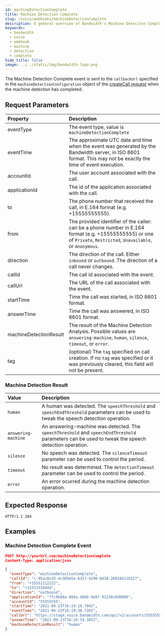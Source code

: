 ```yaml
---
id: machineDetectionComplete
title: Machine Detection Complete
slug: /voice/webhooks/machineDetectionComplete
description: A general overview of Bandwidth's Machine Deteciton Complete Webhook
keywords:
  - bandwidth
  - voice
  - webhook
  - machine
  - detection
  - complete
hide_title: false
image: ../../static/img/bandwidth-logo.png
---
```


The Machine Detection Complete event is sent to the `callbackUrl` specified in the `machineDetectionConfiguration` object of the [createCall request](/apis/voice#operation/createCall) when the machine detection has completed.

## Request Parameters

| Property               | Description  |
|:-----------------------|:-------------|
| eventType              | The event type, value is `machineDetectionComplete` |
| eventTime              | The approximate UTC date and time when the event was generated by the Bandwidth server, in ISO 8601 format. This may not be exactly the time of event execution. |
| accountId              | The user account associated with the call. |
| applicationId          | The id of the application associated with the call. |
| to                     | The phone number that received the call, in E.164 format (e.g. +15555555555). |
| from                   | The provided identifier of the caller: can be a phone number in E.164 format (e.g. +15555555555) or one of `Private`, `Restricted`, `Unavailable`, or `Anonymous`. |
| direction              | The direction of the call. Either `inbound` or `outbound`. The direction of a call never changes. |
| callId                 | The call id associated with the event. |
| callUrl                | The URL of the call associated with the event. |
| startTime              | Time the call was started, in ISO 8601 format. |
| answerTime             | Time the call was answered, in ISO 8601 format. |
| machineDetectionResult | The result of the Machine Detection Analysis. Possible values are `answering-machine`, `human`, `silence`, `timeout`, or `error`. |
| tag                    | (optional) The `tag`  specified on call creation. If no `tag` was specified or it was previously cleared, this field will not be present. |

### Machine Detection Result

| Value               | Description  |
|:--------------------|:-------------|
| `human`             | A human was detected. The `speechThreshold` and `speechEndThreshold` parameters can be used to tweak the speech detection operation. |
| `answering-machine` | An answering-machine was detected. The `speechThreshold` and `speechEndThreshold` parameters can be used to tweak the speech detection operation. |
| `silence`           | No speech was detected. The `silenceTimeout` parameter can be used to control the period. |
| `timeout`           | No result was determined. The `detectionTimeout` parameter can be used to control the period. |
| `error`             | An error ocurred during the machine detection operation. |

## Expected Response

```http
HTTP/1.1 204
```

## Examples

### Machine Detection Complete Event

```json
POST http://yourUrl.com/machineDetectionComplete
Content-Type: application/json

{
  "eventType": "machineDetectionComplete",
  "callId": "c-95ac8cd3-4c389e5e-8157-4290-8438-28818611b327",
  "from": "+15551112222",
  "to": "+15553334444",
  "direction": "outbound",
  "applicationId": "7fc9698a-b04a-468b-9e8f-91238c0d0086",
  "accountId": "55555555",
  "startTime": "2021-09-23T16:19:18.794Z",
  "eventTime": "2021-09-23T16:19:30.720Z",
  "callUrl": "https://stage.voice.bandwidth.com/api/v2/accounts/55555555/calls/c-95ac8cd3-4c389e5e-8157-4290-8438-28818611b327",
  "answerTime": "2021-09-23T16:19:19.305Z",
  "machineDetectionResult": "human"
}
```

